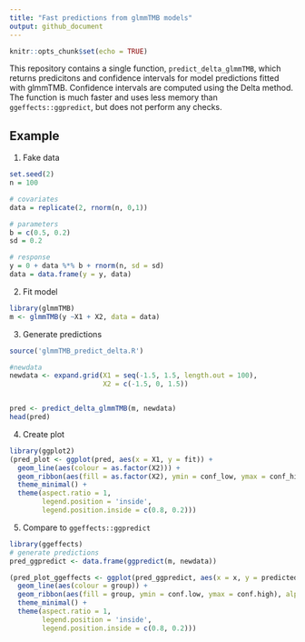 ```yaml
---
title: "Fast predictions from glmmTMB models"
output: github_document
---
```


```r
knitr::opts_chunk$set(echo = TRUE)
```


This repository contains a single function, `predict_delta_glmmTMB`, which returns predicitons and confidence intervals for model predictions fitted with glmmTMB. Confidence intervals are computed using the Delta method. The function is much faster and uses less memory than `ggeffects::ggpredict`, but does not perform any checks.

## Example

1. Fake data

```r
set.seed(2)
n = 100

# covariates
data = replicate(2, rnorm(n, 0,1))

# parameters
b = c(0.5, 0.2)
sd = 0.2

# response
y = 0 + data %*% b + rnorm(n, sd = sd)
data = data.frame(y = y, data)

```


2. Fit model 

```r
library(glmmTMB)
m <- glmmTMB(y ~X1 + X2, data = data)
```


3. Generate predictions

```r
source('glmmTMB_predict_delta.R')

#newdata
newdata <- expand.grid(X1 = seq(-1.5, 1.5, length.out = 100),
                       X2 = c(-1.5, 0, 1.5))


pred <- predict_delta_glmmTMB(m, newdata)
head(pred)

```


4. Create plot

```r
library(ggplot2)
(pred_plot <- ggplot(pred, aes(x = X1, y = fit)) +
  geom_line(aes(colour = as.factor(X2))) +
  geom_ribbon(aes(fill = as.factor(X2), ymin = conf_low, ymax = conf_high), alpha = 0.2) + 
  theme_minimal() + 
  theme(aspect.ratio = 1,
        legend.position = 'inside',
        legend.position.inside = c(0.8, 0.2)))
```


5. Compare to `ggeffects::ggpredict`

```r

library(ggeffects)
# generate predictions
pred_ggpredict <- data.frame(ggpredict(m, newdata))

(pred_plot_ggeffects <- ggplot(pred_ggpredict, aes(x = x, y = predicted)) +
  geom_line(aes(colour = group)) +
  geom_ribbon(aes(fill = group, ymin = conf.low, ymax = conf.high), alpha = 0.2) + 
  theme_minimal() + 
  theme(aspect.ratio = 1,
        legend.position = 'inside',
        legend.position.inside = c(0.8, 0.2))) 
```



